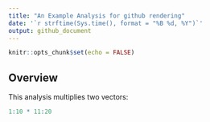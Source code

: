 ```yaml
---
title: "An Example Analysis for github rendering"
date: '`r strftime(Sys.time(), format = "%B %d, %Y")`'
output: github_document
---
```


```r
knitr::opts_chunk$set(echo = FALSE)
```

## Overview

This analysis multiplies two vectors:

```r
1:10 * 11:20
```

